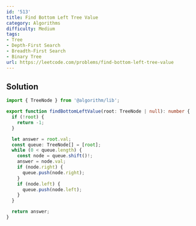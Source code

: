 ```yaml
---
id: '513'
title: Find Bottom Left Tree Value
category: Algorithms
difficulty: Medium
tags:
- Tree
- Depth-First Search
- Breadth-First Search
- Binary Tree
url: https://leetcode.com/problems/find-bottom-left-tree-value
---
```


## Solution

```typescript filename="solution.ts" copy
import { TreeNode } from '@algorithm/lib';

export function findBottomLeftValue(root: TreeNode | null): number {
  if (!root) {
    return -1;
  }

  let answer = root.val;
  const queue: TreeNode[] = [root];
  while (0 < queue.length) {
    const node = queue.shift()!;
    answer = node.val;
    if (node.right) {
      queue.push(node.right);
    }
    if (node.left) {
      queue.push(node.left);
    }
  }

  return answer;
}
```


